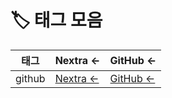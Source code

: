# 🏷️ 태그 모음

| 태그   | Nextra ←                     | GitHub ←                                                                  |
| ------ | ---------------------------- | ------------------------------------------------------------------------- |
| github | [Nextra ←](/til/tags/github) | [GitHub ←](https://github.com/MinHyeok-lee1/TIL/blob/main/tags/github.md) |
